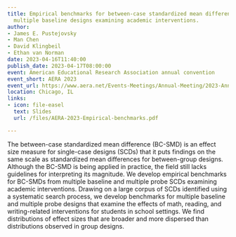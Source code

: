 ```yaml
---
title: Empirical benchmarks for between-case standardized mean differences from single-case
  multiple baseline designs examining academic interventions.
author:
- James E. Pustejovsky
- Man Chen
- David Klingbeil
- Ethan van Norman
date: 2023-04-16T11:40:00
publish_date: 2023-04-17T08:00:00
event: American Educational Research Association annual convention
event_short: AERA 2023
event_url: https://www.aera.net/Events-Meetings/Annual-Meeting/2023-Annual-Meeting
location: Chicago, IL
links:
- icon: file-easel
  text: Slides
  url: /files/AERA-2023-Empirical-benchmarks.pdf

---
```



The between-case standardized mean difference (BC-SMD) is an effect size measure for single-case designs (SCDs) that it puts findings on the same scale as standardized mean differences for between-group designs. Although the BC-SMD is being applied in practice, the field still lacks guidelines for interpreting its magnitude. We develop empirical benchmarks for BC-SMDs from multiple baseline and multiple probe SCDs examining academic interventions. Drawing on a large corpus of SCDs identified using a systematic search process, we develop benchmarks for multiple baseline and multiple probe designs that examine the effects of math, reading, and writing-related interventions for students in school settings. We find distributions of effect sizes that are broader and more dispersed than distributions observed in group designs.

